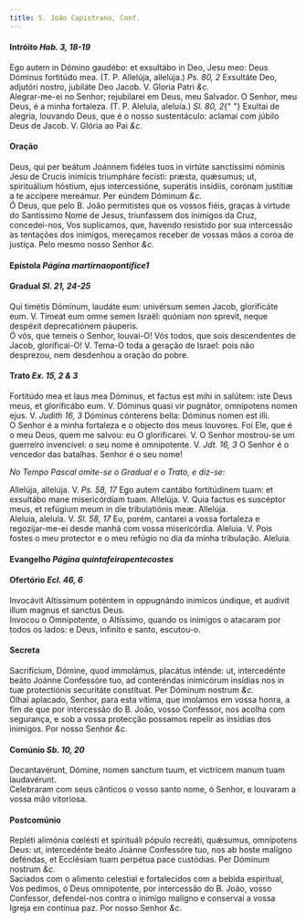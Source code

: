 ```yaml
---
title: S. João Capistrano, Conf.
---
```


<h4 class="text-center">
  Intróito <em>Hab. 3, 18-19</em>
</h4>
<div class="container-fluid">
  <div class="row">
    <div class="col-6 dropcaps text-justify">
      Ego autem in Dómino gaudébo: et exsultábo in Deo, Jesu meo: Deus Dóminus
      fortitúdo mea. (T. P. Allelúja, allelúja.) <em>Ps. 80, 2</em> Exsultáte
      Deo, adjutóri nostro, jubiláte Deo Jacob. V. Gloria Patri <em>&c.</em>
    </div>
    <div class="col-6 dropcaps text-justify">
      Alegrar-me-ei no Senhor; rejubilarei em Deus, meu Salvador. O Senhor, meu
      Deus, é a minha fortaleza. (T. P. Aleluia, aleluia.) <em>Sl. 80, 2</em>{" "}
      Exultai de alegria, louvando Deus, que é o nosso sustentáculo: aclamai com
      júbilo Deus de Jacob. V. Glória ao Pai <em>&c.</em>
    </div>
  </div>
</div>

<h4 class="text-center">Oração</h4>
<div class="container-fluid">
  <div class="row">
    <div class="col-6 dropcaps text-justify">
      Deus, qui per beátum Joánnem fidéles tuos in virtúte sanctíssimi nóminis
      Jesu de Crucis inimícis triumpháre fecísti: præsta, quǽsumus; ut,
      spirituálium hóstium, ejus intercessióne, superátis insídiis, corónam
      justítiæ a te accípere mereámur. Per eúndem Dóminum <em>&c.</em>
    </div>
    <div class="col-6 dropcaps text-justify">
      Ó Deus, que pelo B. João permitistes que os vossos fiéis, graças à virtude
      do Santíssimo Nome de Jesus, triunfassem dos inimigos da Cruz,
      concedei-nos, Vos suplicamos, que, havendo resistido por sua intercessão
      às tentações dos inimigos, mereçamos receber de vossas mãos a coroa de
      justiça. Pelo mesmo nosso Senhor <em>&c.</em>
    </div>
  </div>
</div>

<h4 class="text-center">
  Epístola <em>Página martirnaopontifice1</em>
</h4>

<h4 class="text-center">
  Gradual <em>Sl. 21, 24-25</em>
</h4>
<div class="container-fluid">
  <div class="row">
    <div class="col-6 dropcaps text-justify">
      Qui timétis Dóminum, laudáte eum: univérsum semen Jacob, glorificáte eum.
      V. Timeat eum omne semen Israël: quóniam non sprevit, neque despéxit
      deprecatiónem páuperis.
    </div>
    <div class="col-6 dropcaps text-justify">
      Ó vós, que temeis o Senhor, louvai-O! Vós todos, que sois descendentes de
      Jacob, glorificai-O! V. Tema-O toda a geração de Israel: pois não
      desprezou, nem desdenhou a oração do pobre.
    </div>
  </div>
</div>

<h4 class="text-center">
  Trato <em>Ex. 15, 2 & 3</em>
</h4>
<div class="container-fluid">
  <div class="row">
    <div class="col-6 dropcaps text-justify">
      Fortitúdo mea et laus mea Dóminus, et factus est mihi in salútem: iste
      Deus meus, et glorificábo eum. V. Dóminus quasi vir pugnátor, omnípotens
      nomen ejus. V. <em>Judith 16, 3</em> Dóminus cónterens bella: Dóminus
      nomen est illi.
    </div>
    <div class="col-6 dropcaps text-justify">
      O Senhor é a minha fortaleza e o objecto dos meus louvores. Foi Ele, que é
      o meu Deus, quem me salvou: eu O glorificarei. V. O Senhor mostrou-se um
      guerreiro invencível: o seu nome é omnipotente. V. <em>Jdt. 16, 3</em> O
      Senhor é o vencedor das batalhas. Senhor é o seu nome!
    </div>
  </div>
</div>

<em>No Tempo Pascal omite-se o Gradual e o Trato, e diz-se:</em>

<div class="container-fluid">
<div class="row">
<div class="col-6 text-justify">
Allelúja, allelúja. V. <em>Ps. 58, 17</em> Ego autem cantábo fortitúdinem tuam: et exsultábo mane misericórdiam tuam. Allelúja. V. Quia factus es suscéptor meus, et refúgium meum in die tribulatiónis meæ. Allelúja.

</div>
<div class="col-6 text-justify">
Aleluia, aleluia. V. <em>Sl. 58, 17</em> Eu, porém, cantarei a vossa fortaleza e regozijar-me-ei desde manhã com vossa misericórdia. Aleluia. V. Pois fostes o meu protector e o meu refúgio no dia da minha tribulação. Aleluia.
</div>
</div>
</div>

<h4 class="text-center">
  Evangelho <em>Página quintafeirapentecostes</em>
</h4>

<h4 class="text-center">
  Ofertório <em>Ecl. 46, 6</em>
</h4>
<div class="container-fluid">
  <div class="row">
    <div class="col-6 dropcaps text-justify">
      Invocávit Altíssimum poténtem in oppugnándo inimícos úndique, et audívit
      illum magnus et sanctus Deus.
    </div>
    <div class="col-6 dropcaps text-justify">
      Invocou o Omnipotente, o Altíssimo, quando os inimigos o atacaram por
      todos os lados: e Deus, infinito e santo, escutou-o.
    </div>
  </div>
</div>

<h4 class="text-center">Secreta</h4>
<div class="container-fluid">
  <div class="row">
    <div class="col-6 dropcaps text-justify">
      Sacrifícium, Dómine, quod immolámus, placátus inténde: ut, intercedénte
      beáto Joánne Confessóre tuo, ad conteréndas inimicórum insídias nos in tuæ
      protectiónis securitáte constítuat. Per Dóminum nostrum <em>&c.</em>
    </div>
    <div class="col-6 dropcaps text-justify">
      Olhai aplacado, Senhor, para esta vítima, que imolamos em vossa honra, a
      fim de que por intercessão do B. João, vosso Confessor, nos acolha com
      segurança, e sob a vossa protecção possamos repelir as insídias dos
      inimigos. Por nosso Senhor <em>&c.</em>
    </div>
  </div>
</div>

<h4 class="text-center">
  Comúnio <em>Sb. 10, 20</em>
</h4>
<div class="container-fluid">
  <div class="row">
    <div class="col-6 dropcaps text-justify">
      Decantavérunt, Dómine, nomen sanctum tuum, et victrícem manum tuam
      laudavérunt.
    </div>
    <div class="col-6 dropcaps text-justify">
      Celebraram com seus cânticos o vosso santo nome, ó Senhor, e louvaram a
      vossa mão vitoriosa.
    </div>
  </div>
</div>

<h4 class="text-center">Postcomúnio</h4>
<div class="container-fluid">
  <div class="row">
    <div class="col-6 dropcaps text-justify">
      Repléti alimónia cœlésti et spirituáli pópulo recreáti, quǽsumus,
      omnípotens Deus: ut, intercedénte beáto Joánne Confessóre tuo, nos ab
      hoste malígno deféndas, et Ecclésiam tuam perpétua pace custódias. Per
      Dóminum nostrum <em>&c.</em>
    </div>
    <div class="col-6 dropcaps text-justify">
      Saciados com o alimento celestial e fortalecidos com a bebida espiritual,
      Vos pedimos, ó Deus omnipotente, por intercessão do B. João, vosso
      Confessor, defendei-nos contra o inimigo maligno e conservai a vossa
      Igreja em contínua paz. Por nosso Senhor <em>&c.</em>
    </div>
  </div>
</div>
